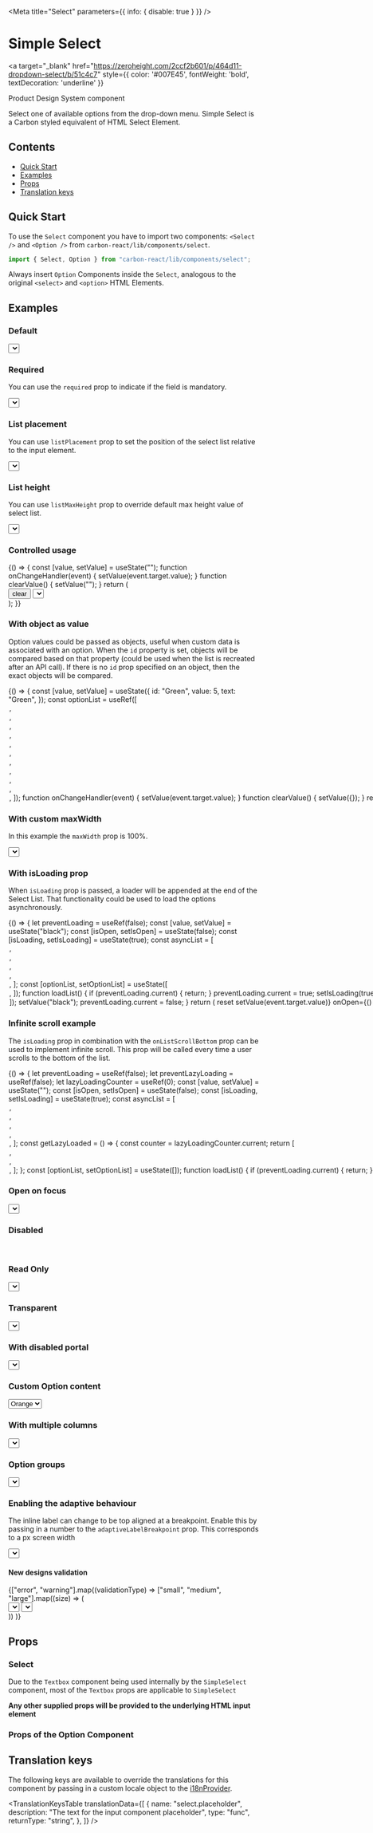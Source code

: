 

<Meta title="Select" parameters={{ info: { disable: true } }} />

# Simple Select

<a
  target="_blank"
  href="https://zeroheight.com/2ccf2b601/p/464d11-dropdown-select/b/51c4c7"
  style={{ color: '#007E45', fontWeight: 'bold', textDecoration: 'underline' }}
>
  Product Design System component 
</a>

Select one of available options from the drop-down menu. Simple Select is a Carbon styled equivalent of HTML Select Element.

## Contents

- [Quick Start](#quick-start)
- [Examples](#examples)
- [Props](#props)
- [Translation keys](#translation-keys)

## Quick Start

To use the `Select` component you have to import two components: `<Select />` and `<Option />`
from `carbon-react/lib/components/select`.

```javascript
import { Select, Option } from "carbon-react/lib/components/select";
```

Always insert `Option` Components inside the `Select`, analogous to the original `<select>` and `<option>` HTML Elements.

## Examples

### Default

<Canvas>
  <Story name="default">
    <Select name="simple" id="simple" label="color" labelInline>
      <Option text="Amber" value="1" />
      <Option text="Black" value="2" />
      <Option text="Blue" value="3" />
      <Option text="Brown" value="4" />
      <Option text="Green" value="5" />
      <Option text="Orange" value="6" />
      <Option text="Pink" value="7" />
      <Option text="Purple" value="8" />
      <Option text="Red" value="9" />
      <Option text="White" value="10" />
      <Option text="Yellow" value="11" />
    </Select>
  </Story>
</Canvas>

### Required

You can use the `required` prop to indicate if the field is mandatory.

<Canvas>
  <Story name="required">
    <Select
      name="required-select"
      id="required-select"
      label="Foreground Color"
      required
    >
      <Option text="Amber" value="1" />
      <Option text="Black" value="2" />
      <Option text="Blue" value="3" />
      <Option text="Brown" value="4" />
      <Option text="Green" value="5" />
      <Option text="Orange" value="6" />
      <Option text="Pink" value="7" />
      <Option text="Purple" value="8" />
      <Option text="Red" value="9" />
      <Option text="White" value="10" />
      <Option text="Yellow" value="11" />
    </Select>
  </Story>
</Canvas>

### List placement

You can use `listPlacement` prop to set the position of the select list relative to the input element.

<Canvas>
  <Story name="list placement">
    <Select
      name="simple"
      id="simple"
      label="color"
      labelInline
      listPlacement="top"
    >
      <Option text="Amber" value="1" />
      <Option text="Black" value="2" />
      <Option text="Blue" value="3" />
      <Option text="Brown" value="4" />
      <Option text="Green" value="5" />
      <Option text="Orange" value="6" />
      <Option text="Pink" value="7" />
      <Option text="Purple" value="8" />
      <Option text="Red" value="9" />
      <Option text="White" value="10" />
      <Option text="Yellow" value="11" />
    </Select>
  </Story>
</Canvas>

### List height

You can use `listMaxHeight` prop to override default max height value of select list.

<Canvas>
  <Story name="list height">
    <Select
      listMaxHeight={2000}
      name="list height"
      id="list-height"
      label="List height"
    >
      <Option text="Amber" value="1" />
      <Option text="Black" value="2" />
      <Option text="Blue" value="3" />
      <Option text="Brown" value="4" />
      <Option text="Green" value="5" />
      <Option text="Orange" value="6" />
      <Option text="Pink" value="7" />
      <Option text="Purple" value="8" />
      <Option text="Red" value="9" />
      <Option text="White" value="10" />
      <Option text="Yellow" value="11" />
    </Select>
  </Story>
</Canvas>

### Controlled usage

<Canvas>
  <Story name="controlled" parameters={{ chromatic: { disable: true } }}>
    {() => {
      const [value, setValue] = useState("");
      function onChangeHandler(event) {
        setValue(event.target.value);
      }
      function clearValue() {
        setValue("");
      }
      return (
        <div>
          <Button onClick={clearValue} mb={2}>
            clear
          </Button>
          <Select
            id="controlled"
            name="controlled"
            value={value}
            onChange={onChangeHandler}
          >
            <Option text="Amber" value="1" />
            <Option text="Black" value="2" />
            <Option text="Blue" value="3" />
            <Option text="Brown" value="4" />
            <Option text="Green" value="5" />
            <Option text="Orange" value="6" />
            <Option text="Pink" value="7" />
            <Option text="Purple" value="8" />
            <Option text="Red" value="9" />
            <Option text="White" value="10" />
            <Option text="Yellow" value="11" />
          </Select>
        </div>
      );
    }}
  </Story>
</Canvas>

### With object as value

Option values could be passed as objects, useful when custom data is associated with an option.
When the `id` property is set, objects will be compared based on that property (could be used when the list is recreated after an API call).
If there is no `id` prop specified on an object, then the exact objects will be compared.

<Canvas>
  <Story
    name="with object as value"
    parameters={{ chromatic: { disable: true } }}
  >
    {() => {
      const [value, setValue] = useState({
        id: "Green",
        value: 5,
        text: "Green",
      });
      const optionList = useRef([
        <Option
          text="Amber"
          key="Amber"
          value={{ id: "Amber", value: 1, text: "Amber" }}
        />,
        <Option
          text="Black"
          key="Black"
          value={{ id: "Black", value: 2, text: "Black" }}
        />,
        <Option
          text="Blue"
          key="Blue"
          value={{ id: "Blue", value: 3, text: "Blue" }}
        />,
        <Option
          text="Brown"
          key="Brown"
          value={{ id: "Brown", value: 4, text: "Brown" }}
        />,
        <Option
          text="Green"
          key="Green"
          value={{ id: "Green", value: 5, text: "Green" }}
        />,
        <Option
          text="Orange"
          key="Orange"
          value={{ id: "Orange", value: 6, text: "Orange" }}
        />,
        <Option
          text="Pink"
          key="Pink"
          value={{ id: "Pink", value: 7, text: "Pink" }}
        />,
        <Option
          text="Purple"
          key="Purple"
          value={{ id: "Purple", value: 8, text: "Purple" }}
        />,
        <Option
          text="Red"
          key="Red"
          value={{ id: "Red", value: 9, text: "Red" }}
        />,
        <Option
          text="White"
          key="White"
          value={{ id: "White", value: 10, text: "White" }}
        />,
        <Option
          text="Yellow"
          key="Yellow"
          value={{ id: "Yellow", value: 11, text: "Yellow" }}
        />,
      ]);
      function onChangeHandler(event) {
        setValue(event.target.value);
      }
      function clearValue() {
        setValue({});
      }
      return (
        <div>
          <Button onClick={clearValue} mb={2}>
            clear
          </Button>
          <Select
            id="with-object"
            name="with-object"
            value={value}
            onChange={onChangeHandler}
          >
            {optionList.current}
          </Select>
        </div>
      );
    }}
  </Story>
</Canvas>

### With custom maxWidth

In this example the `maxWidth` prop is 100%.

<Canvas>
  <Story name="With custom maxWidth">
    <Select name="simple" id="simple" label="color" maxWidth="100%">
      <Option text="Amber" value="1" />
      <Option text="Black" value="2" />
      <Option text="Blue" value="3" />
      <Option text="Brown" value="4" />
      <Option text="Green" value="5" />
      <Option text="Orange" value="6" />
      <Option text="Pink" value="7" />
      <Option text="Purple" value="8" />
      <Option text="Red" value="9" />
      <Option text="White" value="10" />
      <Option text="Yellow" value="11" />
    </Select>
  </Story>
</Canvas>

### With isLoading prop

When `isLoading` prop is passed, a loader will be appended at the end of the Select List. That functionality could be used to load the options asynchronously.

<Canvas>
  <Story
    name="with isLoading prop"
    parameters={{ chromatic: { disable: true } }}
  >
    {() => {
      let preventLoading = useRef(false);
      const [value, setValue] = useState("black");
      const [isOpen, setIsOpen] = useState(false);
      const [isLoading, setIsLoading] = useState(true);
      const asyncList = [
        <Option text="Amber" value="amber" key="Amber" />,
        <Option text="Black" value="black" key="Black" />,
        <Option text="Blue" value="blue" key="Blue" />,
        <Option text="Brown" value="brown" key="Brown" />,
        <Option text="Green" value="green" key="Green" />,
      ];
      const [optionList, setOptionList] = useState([
        <Option text="Black" value="black" key="Black" />,
      ]);
      function loadList() {
        if (preventLoading.current) {
          return;
        }
        preventLoading.current = true;
        setIsLoading(true);
        setTimeout(() => {
          setIsLoading(false);
          setOptionList(asyncList);
        }, 2000);
      }
      function clearData() {
        setOptionList([<Option text="Black" value="black" key="Black" />]);
        setValue("black");
        preventLoading.current = false;
      }
      return (
        <div>
          <Button onClick={clearData} mb={2}>
            reset
          </Button>
          <Select
            name="isLoading"
            id="isLoading"
            label="color"
            value={value}
            onChange={(event) => setValue(event.target.value)}
            onOpen={() => loadList()}
            isLoading={isLoading}
          >
            {optionList}
          </Select>
        </div>
      );
    }}
  </Story>
</Canvas>

### Infinite scroll example

The `isLoading` prop in combination with the `onListScrollBottom` prop can be used to implement infinite scroll.
This prop will be called every time a user scrolls to the bottom of the list.

<Canvas>
  <Story
    name="with infinite scroll"
    parameters={{ chromatic: { disable: true } }}
  >
    {() => {
      let preventLoading = useRef(false);
      let preventLazyLoading = useRef(false);
      let lazyLoadingCounter = useRef(0);
      const [value, setValue] = useState("");
      const [isOpen, setIsOpen] = useState(false);
      const [isLoading, setIsLoading] = useState(true);
      const asyncList = [
        <Option text="Amber" value="amber" key="Amber" />,
        <Option text="Black" value="black" key="Black" />,
        <Option text="Blue" value="blue" key="Blue" />,
        <Option text="Brown" value="brown" key="Brown" />,
        <Option text="Green" value="green" key="Green" />,
      ];
      const getLazyLoaded = () => {
        const counter = lazyLoadingCounter.current;
        return [
          <Option
            text={`Lazy Loaded A${counter}`}
            value={`lazyA${counter}`}
            key={`lazyA${counter}`}
          />,
          <Option
            text={`Lazy Loaded B${counter}`}
            value={`lazyB${counter}`}
            key={`lazyB${counter}`}
          />,
          <Option
            text={`Lazy Loaded C${counter}`}
            value={`lazyC${counter}`}
            key={`lazyC${counter}`}
          />,
        ];
      };
      const [optionList, setOptionList] = useState([]);
      function loadList() {
        if (preventLoading.current) {
          return;
        }
        preventLoading.current = true;
        setIsLoading(true);
        setTimeout(() => {
          setIsLoading(false);
          setOptionList(asyncList);
        }, 2000);
      }
      function onLazyLoading() {
        if (preventLazyLoading.current) {
          return;
        }
        preventLazyLoading.current = true;
        setIsLoading(true);
        setTimeout(() => {
          preventLazyLoading.current = false;
          lazyLoadingCounter.current += 1;
          setIsLoading(false);
          setOptionList((prevList) => [...prevList, ...getLazyLoaded()]);
        }, 2000);
      }
      function clearData() {
        setOptionList([]);
        setValue("");
        preventLoading.current = false;
      }
      return (
        <div>
          <Button onClick={clearData} mb={2}>
            reset
          </Button>
          <Select
            name="infiniteScroll"
            id="infiniteScroll"
            label="color"
            value={value}
            onChange={(event) => setValue(event.target.value)}
            onOpen={() => loadList()}
            isLoading={isLoading}
            onListScrollBottom={onLazyLoading}
          >
            {optionList}
          </Select>
        </div>
      );
    }}
  </Story>
</Canvas>

### Open on focus

<Canvas>
  <Story name="openOnFocus" parameters={{ chromatic: { disable: true } }}>
    <Select name="openOnFocus" id="openOnFocus" openOnFocus>
      <Option text="Amber" value="1" />
      <Option text="Black" value="2" />
      <Option text="Blue" value="3" />
      <Option text="Brown" value="4" />
      <Option text="Green" value="5" />
      <Option text="Orange" value="6" />
      <Option text="Pink" value="7" />
      <Option text="Purple" value="8" />
      <Option text="Red" value="9" />
      <Option text="White" value="10" />
      <Option text="Yellow" value="11" />
    </Select>
  </Story>
</Canvas>

### Disabled

<Canvas>
  <Story name="disabled">
    <Select
      aria-label="disabled"
      name="disabled"
      id="disabled"
      defaultValue="3"
      disabled
    >
      <Option text="Amber" value="1" />
      <Option text="Black" value="2" />
      <Option text="Blue" value="3" />
      <Option text="Brown" value="4" />
      <Option text="Green" value="5" />
      <Option text="Orange" value="6" />
      <Option text="Pink" value="7" />
      <Option text="Purple" value="8" />
      <Option text="Red" value="9" />
      <Option text="White" value="10" />
      <Option text="Yellow" value="11" />
    </Select>
  </Story>
</Canvas>

### Read Only

<Canvas>
  <Story name="readonly">
    <Select
      aria-label="readonly"
      name="readonly"
      id="readonly"
      defaultValue="4"
      readOnly
    >
      <Option text="Amber" value="1" />
      <Option text="Black" value="2" />
      <Option text="Blue" value="3" />
      <Option text="Brown" value="4" />
      <Option text="Green" value="5" />
      <Option text="Orange" value="6" />
      <Option text="Pink" value="7" />
      <Option text="Purple" value="8" />
      <Option text="Red" value="9" />
      <Option text="White" value="10" />
      <Option text="Yellow" value="11" />
    </Select>
  </Story>
</Canvas>

### Transparent

<Canvas>
  <Story name="transparent">
    <Select name="transparent" id="transparent" defaultValue="4" transparent>
      <Option text="Amber" value="1" />
      <Option text="Black" value="2" />
      <Option text="Blue" value="3" />
      <Option text="Brown" value="4" />
      <Option text="Green" value="5" />
      <Option text="Orange" value="6" />
      <Option text="Pink" value="7" />
      <Option text="Purple" value="8" />
      <Option text="Red" value="9" />
      <Option text="White" value="10" />
      <Option text="Yellow" value="11" />
    </Select>
  </Story>
</Canvas>

### With disabled portal

<Canvas>
  <Story
    name="withDisabledPortal"
    parameters={{ chromatic: { disable: true } }}
  >
    <Select
      name="withDisabledPortal"
      id="withDisabledPortal"
      defaultValue="4"
      disablePortal
    >
      <Option text="Amber" value="1" />
      <Option text="Black" value="2" />
      <Option text="Blue" value="3" />
      <Option text="Brown" value="4" />
      <Option text="Green" value="5" />
      <Option text="Orange" value="6" />
      <Option text="Pink" value="7" />
      <Option text="Purple" value="8" />
      <Option text="Red" value="9" />
      <Option text="White" value="10" />
      <Option text="Yellow" value="11" />
    </Select>
  </Story>
</Canvas>

### Custom Option content

<Canvas>
  <Story
    name="custom option children"
    parameters={{ chromatic: { disable: true } }}
  >
    <Select
      name="customOptionChildren"
      id="customOptionChildren"
      defaultValue="4"
      disablePortal
      label="Pick your favourite color"
    >
      <Option text="Orange" value="1">
        <Icon type="favourite" color="orange" mr={1} /> Orange
      </Option>
      <Option text="Black" value="2">
        <Icon type="favourite" color="black" mr={1} /> Black
      </Option>
      <Option text="Blue" value="3">
        <Icon type="favourite" color="blue" mr={1} /> Blue
      </Option>
    </Select>
  </Story>
</Canvas>

### With multiple columns

<Canvas>
  <Story
    name="with multiple columns"
    parameters={{ chromatic: { disable: true } }}
  >
    <Select
      name="withMultipleColumns"
      id="withMultipleColumns"
      multiColumn
      defaultValue="2"
      tableHeader={
        <tr>
          <th>Name</th>
          <th>Surname</th>
          <th>Occupation</th>
        </tr>
      }
    >
      <OptionRow id="1" value="1" text="John Doe">
        <td>John</td>
        <td>Doe</td>
        <td>Welder</td>
      </OptionRow>
      <OptionRow id="2" value="2" text="Joe Vick">
        <td>Joe</td>
        <td>Vick</td>
        <td>Accountant</td>
      </OptionRow>
      <OptionRow id="3" value="3" text="Jane Poe">
        <td>Jane</td>
        <td>Poe</td>
        <td>Accountant</td>
      </OptionRow>
      <OptionRow id="4" value="4" text="Jill Moe">
        <td>Jill</td>
        <td>Moe</td>
        <td>Engineer</td>
      </OptionRow>
      <OptionRow id="5" value="5" text="Bill Zoe">
        <td>Bill</td>
        <td>Zoe</td>
        <td>Astronaut</td>
      </OptionRow>
    </Select>
  </Story>
</Canvas>

### Option groups

<Canvas>
  <Story name="option groups" parameters={{ chromatic: { disable: true } }}>
    <Select name="optGroups" id="optGroups">
      <OptionGroupHeader label="Group one" icon="individual" />
      <Option text="Amber" value="1" />
      <Option text="Black" value="2" />
      <Option text="Blue" value="3" />
      <Option text="Brown" value="4" />
      <OptionGroupHeader label="Group two" icon="shop" />
      <Option text="Green" value="5" />
      <Option text="Orange" value="6" />
      <Option text="Pink" value="7" />
      <OptionGroupHeader label="Group three" />
      <Option text="Purple" value="8" />
      <Option text="Red" value="9" />
      <Option text="White" value="10" />
      <Option text="Yellow" value="11" />
    </Select>
  </Story>
</Canvas>

### Enabling the adaptive behaviour

The inline label can change to be top aligned at a breakpoint. Enable this by passing in a number to the `adaptiveLabelBreakpoint` prop. This corresponds to a px screen width

<Canvas>
  <Story
    name="enabling adaptive behaviour"
    parameters={{ chromatic: { disable: true } }}
  >
    <Select
      name="adaptive"
      id="adaptive"
      label="color"
      defaultValue="4"
      adaptiveLabelBreakpoint={960}
    >
      <Option text="Amber" value="1" />
      <Option text="Black" value="2" />
      <Option text="Blue" value="3" />
      <Option text="Brown" value="4" />
      <Option text="Green" value="5" />
      <Option text="Orange" value="6" />
      <Option text="Pink" value="7" />
      <Option text="Purple" value="8" />
      <Option text="Red" value="9" />
      <Option text="White" value="10" />
      <Option text="Yellow" value="11" />
    </Select>
  </Story>
</Canvas>

#### New designs validation

<Canvas>
  <Story name="validations - string - new design">
    <CarbonProvider validationRedesignOptIn>
      {["error", "warning"].map((validationType) =>
        ["small", "medium", "large"].map((size) => (
          <div style={{ width: "296px" }} key={`${validationType}-${size}`}>
            <Select
              name="simple"
              id={`${size} - ${validationType}`}
              label={`${size} - ${validationType}`}
              labelInline
              size={size}
              {...{ [validationType]: "Message" }}
              m={4}
            >
              <Option text="Amber" value="1" />
              <Option text="Black" value="2" />
              <Option text="Blue" value="3" />
              <Option text="Brown" value="4" />
              <Option text="Green" value="5" />
              <Option text="Orange" value="6" />
              <Option text="Pink" value="7" />
              <Option text="Purple" value="8" />
              <Option text="Red" value="9" />
              <Option text="White" value="10" />
              <Option text="Yellow" value="11" />
            </Select>
            <Select
              name="simple"
              id={`readOnly - ${size} - ${validationType}`}
              label={`readOnly - ${size} - ${validationType}`}
              labelInline
              size={size}
              {...{ [validationType]: "Message" }}
              readOnly
              m={4}
            >
              <Option text="Amber" value="1" />
              <Option text="Black" value="2" />
              <Option text="Blue" value="3" />
              <Option text="Brown" value="4" />
              <Option text="Green" value="5" />
              <Option text="Orange" value="6" />
              <Option text="Pink" value="7" />
              <Option text="Purple" value="8" />
              <Option text="Red" value="9" />
              <Option text="White" value="10" />
              <Option text="Yellow" value="11" />
            </Select>
          </div>
        ))
      )}
    </CarbonProvider>
  </Story>
</Canvas>

## Props

### Select

<StyledSystemProps noHeader of={Select} margin />

Due to the `Textbox` component being used internally by the `SimpleSelect` component, most of the `Textbox` props are applicable to `SimpleSelect`

<ArgsTable of={SelectTextbox} />

**Any other supplied props will be provided to the underlying HTML input element**

### Props of the Option Component

<ArgsTable of={Option} />

## Translation keys

The following keys are available to override the translations for this component by passing in a custom locale object to the
[i18nProvider](https://carbon.sage.com/?path=/story/documentation-i18n--page).

<TranslationKeysTable
  translationData={[
    {
      name: "select.placeholder",
      description: "The text for the input component placeholder",
      type: "func",
      returnType: "string",
    },
  ]}
/>
